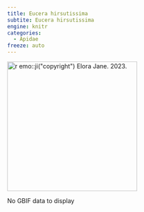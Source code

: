 ```yaml
---
title: Eucera hirsutissima
subtite: Eucera hirsutissima
engine: knitr
categories:
  - Apidae
freeze: auto
---
```

[![`r emo::ji("copyright")` Elora Jane. 2023.](https://inaturalist-open-data.s3.amazonaws.com/photos/313541608/large.jpg){height=300}](https://inaturalist.ca/observations/180038912)

No GBIF data to display
